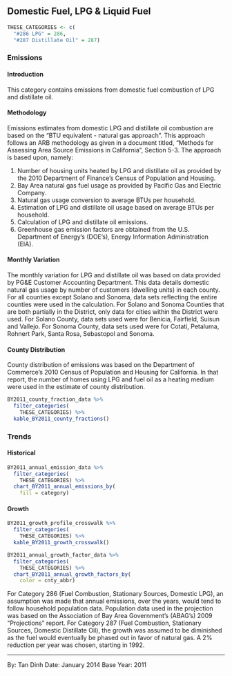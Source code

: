 ## Domestic Fuel, LPG & Liquid Fuel {#SS-combust-domestic-liquid}

```r
THESE_CATEGORIES <- c(
  "#286 LPG" = 286,
  "#287 Distillate Oil" = 287)
```

### Emissions

#### Introduction {-}

This category contains emissions from domestic fuel combustion of LPG and distillate oil.

#### Methodology {-}

Emissions estimates from domestic LPG and distillate oil combustion are based on the "BTU equivalent - natural gas approach". This approach follows an ARB methodology as given in a document titled, "Methods for Assessing Area Source Emissions in California", Section 5-3. The approach is based upon, namely:

1. Number of housing units heated by LPG and distillate oil as provided by the 2010 Department of Finance's Census of Population and Housing.
2. Bay Area natural gas fuel usage as provided by Pacific Gas and Electric Company.
3. Natural gas usage conversion to average BTUs per household.
4. Estimation of LPG and distillate oil usage based on average BTUs per household.
5. Calculation of LPG and distillate oil emissions.
6. Greenhouse gas emission factors are obtained from the U.S. Department of Energy's (DOE's), Energy Information Administration (EIA).

#### Monthly Variation {-}

The monthly variation for LPG and distillate oil was based on data provided by PG&E Customer Accounting Department. This data details domestic natural gas usage by number of customers (dwelling units) in each county. For all counties except Solano and Sonoma, data sets reflecting the entire counties were used in the calculation. For Solano and Sonoma Counties that are both partially in the District, only data for cities within the District were used. For Solano County, data sets used were for Benicia, Fairfield, Suisun and Vallejo. For Sonoma County, data sets used were for Cotati, Petaluma, Rohnert Park, Santa Rosa, Sebastopol and Sonoma.

#### County Distribution {-}

County distribution of emissions was based on the Department of Commerce's 2010 Census of Population and Housing for California. In that report, the number of homes using LPG and fuel oil as a heating medium were used in the estimate of county distribution.

```r
BY2011_county_fraction_data %>%
  filter_categories(
    THESE_CATEGORIES) %>%
  kable_BY2011_county_fractions()
```

### Trends {#SS-combust-domestic-liquid-trend}

#### Historical {-}

```r
BY2011_annual_emission_data %>%
  filter_categories(
    THESE_CATEGORIES) %>%
  chart_BY2011_annual_emissions_by(
    fill = category) 
```

#### Growth {-}

```r
BY2011_growth_profile_crosswalk %>%
  filter_categories(
    THESE_CATEGORIES) %>%
  kable_BY2011_growth_crosswalk()
```

```r
BY2011_annual_growth_factor_data %>%
  filter_categories(
    THESE_CATEGORIES) %>%
  chart_BY2011_annual_growth_factors_by(
    color = cnty_abbr) 
```

For Category 286 (Fuel Combustion, Stationary Sources, Domestic LPG), an assumption was made that annual emissions, over the years, would tend to follow household population data. Population data used in the projection was based on the Association of Bay Area Government's (ABAG's) 2009 "Projections" report. For Category 287 (Fuel Combustion, Stationary Sources, Domestic Distillate Oil), the growth was assumed to be diminished as the fuel would eventually be phased out in favor of natural gas. A 2% reduction per year was chosen, starting in 1992.

***

By: Tan Dinh
Date: January 2014 
Base Year: 2011
